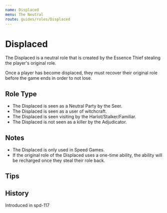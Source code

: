 ```yaml
---
name: Displaced
menu: The Neutral
route: guides/roles/Displaced
---
```



# Displaced

The Displaced is a neutral role that is created by the Essence Thief stealing the player's original role.

Once a player has become displaced, they must recover their original role before the game ends in order to not lose.

## Role Type

- The Displaced is seen as a Neutral Party by the Seer.
- The Displaced is seen as a user of witchcraft.
- The Displaced is seen visiting by the Harlot/Stalker/Familiar.
- The Displaced is not seen as a killer by the Adjudicator.

## Notes

- The Displaced is only used in Speed Games.
- If the original role of the Displaced uses a one-time ability, the ability will be recharged once they steal their role back.

## Tips

## History

<Timeline lineColor="white">
  <Event interval="2018-09-15">Introduced in spd-117</Event>
</Timeline>
